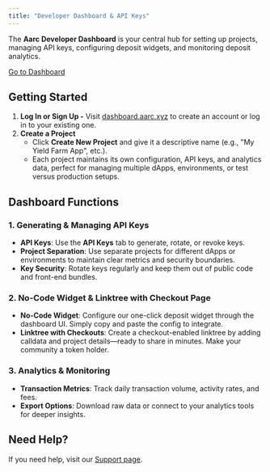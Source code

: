 ```yaml
---
title: "Developer Dashboard & API Keys"
---
```


The **Aarc Developer Dashboard** is your central hub for setting up projects, managing API keys, configuring deposit widgets, and monitoring deposit analytics.

<a href="https://dashboard.aarc.xyz" className="no-underline border-none">
  <span id="topbar-cta-button" className="hover:opacity-80 p-2 rounded-xl bg-primary">Go to Dashboard</span>
</a>

## Getting Started

1. **Log In or Sign Up -** Visit [dashboard.aarc.xyz](https://dashboard.aarc.xyz) to create an account or log in to your existing one.
2. **Create a Project**
   * Click **Create New Project** and give it a descriptive name (e.g., "My Yield Farm App", etc.).
   * Each project maintains its own configuration, API keys, and analytics data, perfect for managing multiple dApps, environments, or test versus production setups.

## Dashboard Functions

### 1. Generating & Managing API Keys
* **API Keys**: Use the **API Keys** tab to generate, rotate, or revoke keys.
* **Project Separation**: Use separate projects for different dApps or environments to maintain clear metrics and security boundaries.
* **Key Security**: Rotate keys regularly and keep them out of public code and front-end bundles.

### 2. No-Code Widget & Linktree with Checkout Page
* **No-Code Widget**: Configure our one-click deposit widget through the dashboard UI. Simply copy and paste the config to integrate.
* **Linktree with Checkouts**: Create a checkout-enabled linktree by adding calldata and project details—ready to share in minutes. Make your community a token holder.

### 3. Analytics & Monitoring
* **Transaction Metrics**: Track daily transaction volume, activity rates, and fees.
* **Export Options**: Download raw data or connect to your analytics tools for deeper insights.

## Need Help?

If you need help, visit our [Support page](/support).